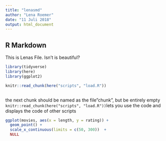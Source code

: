 ```yaml
---
title: "lenasmd"
author: "Lena Roemer"
date: "11 Juli 2018"
output: html_document
---
```



## R Markdown

This is Lenas File. 
Isn't is beautiful? 
```r
library(tidyverse)
library(here)
library(ggplot2)

knitr::read_chunk(here("scripts", "load.R"))

```


```r
```

the next chunk should be named as the file"chunk", but be entirely empty `knitr::read_chunk(here("scripts", "load.R"))`lets you use the code and displays the code of other scripts 

```r
ggplot(movies, aes(x = length, y = rating)) +
  geom_point() + 
  scale_x_continuous(limits = c(50, 300))  + 
  NULL
                    
```

